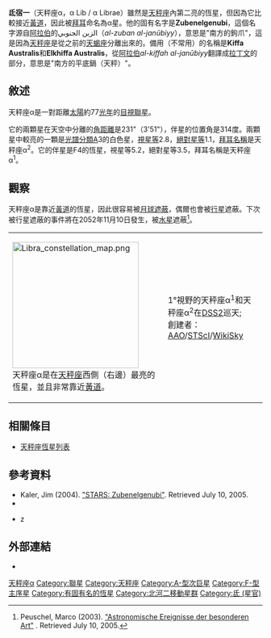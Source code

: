{{Starbox short
| name=氐宿增七（天秤座α<sup>1</sup>）<ref>這個表為天秤座α系統的每一顆星提供天文資料，資料的來源是Simbad Astronomical Database。</ref> 
| epoch=[[J2000.0|J2000.0]]
| constell=[[天秤座|天秤座]]
|星官 = [[:Category:氐_(星官)|氐]] ([[氐宿|氐宿]])
| ra=14<sup>h</sup> 50<sup>m</sup> 41.26<sup>s</sup>
| dec=-15° 59' 49.5"
| spectral=F3V
| appmag_v=+5.15
| absmag_v=+3.28
| dist_ly=77
| dist_pc=23.62
| names=Kiffa Australis, 8 Librae, [[Bright_Star_Catalogue|HR]]5530, [[Henry_Draper_Catalogue|HD]]130819, [[Bonner_Durchmusterung|BD]]-153965, [[Hipparcos_catalogue|HIP]]72603, [[Smithsonian_Astrophysical_Observatory_Star_Catalogue|SAO]]158836, FK5 1387, GC19970}}
{{Starbox short
|name=氐宿一（天秤座α<sup>2</sup>）
|epoch=[[J2000.0|J2000.0]]
|constell=[[天秤座|天秤座]]
|星官 = [[:Category:氐_(星官)|氐]]（[[氐宿|氐宿]]）
|ra=14<sup>h</sup> 50<sup>m</sup> 52.78<sup>s</sup>
|dec=-16° 02' 29.8"
|spectral=A3IV
|appmag_v=+2.75
|absmag_v=+0.88
|dist_ly=77
|dist_pc=23.62
| names=Kiffa Australis, 9 Librae, [[Bright_Star_Catalogue|HR]]5531, [[Henry_Draper_Catalogue|HD]]&nbs''al-kiffah al-janūbiyy''p;130841, [[Bonner_Durchmusterung|BD]]-153966, [[Hipparcos_catalogue|HIP]]72622, [[Smithsonian_Astrophysical_Observatory_Star_Catalogue|SAO]]158840, FK5 548, NSV 06827, GC19975
}}

'''氐宿一'''（天秤座α，α Lib / α Librae）雖然是[[天秤座|天秤座]]內第二亮的恆星，但因為它比較接近[[黃道|黃道]]，因此被[[拜耳|拜耳]]命名為α星。他的固有名字是'''Zubenelgenubi'''，這個名字源自[[阿拉伯文|阿拉伯]]的الزبن الجنوبي（''al-zuban al-janūbiyy''），意思是"南方的鉤爪"，這是因為[[天秤座|天秤座]]是從之前的[[天蝎座|天蝎座]]分離出來的。備用（不常用）的名稱是'''Kiffa Australis'''和'''Elkhiffa Australis'''，從[[阿拉伯|阿拉伯]]''al-kiffah al-janūbiyy''翻譯成[[拉丁文|拉丁文]]的部分，意思是"南方的平底鍋（天秤）"。

== 敘述 ==

天秤座α是一對距離[[太陽|太陽]]約77[[光年|光年]]的[[聯星#目視聯星|目視聯星]]。 

它的兩顆星在天空中分離的[[角直徑|角距離]]是231"（3'51"），伴星的位置角是314度。兩顆星中較亮的一顆是[[光譜類型|光譜分類]]A3的白色星，[[視星等|視星等]]2.8，[[絕對星等|絕對星等]]1.1，[[拜耳命名法|拜耳名稱]]是天秤座α<sup>2</sup>。它的伴星是F4的恆星，視星等5.2，絕對星等3.5，拜耳名稱是天秤座α<sup>1</sup>。

== 觀察 ==
天秤座α是靠近[[黃道|黃道]]的恆星，因此很容易被[[月球|月球]][[掩星|遮蔽]]，偶爾也會被[[行星|行星]]遮蔽。下次被行星遮蔽的事件將在2052年11月10日發生，被[[水星|水星]]遮蔽<ref name=occultation>Peuschel, Marco (2003). [http://www.marco-peuschel.de/planetensterne.html "Astronomische Ereignisse der besonderen Art"] {{webarchive|url=https://web.archive.org/web/20050316042622/http://www.marco-peuschel.de/planetensterne.html |date=2005-03-16 }}. Retrieved July 10, 2005.</ref>。

{| class=wikitable width=500
|[[File:Libra_constellation_map.png|250px]]<BR>天秤座α是在[[天秤座|天秤座]]西側（右邊）最亮的恆星，並且非常靠近[[黃道|黃道]]。
|1°視野的天秤座α<sup>1</sup>和天秤座α<sup>2</sup>在[[數位巡天|DSS2]]巡天;<br/>創建者：[[英澳望遠鏡|AAO]]/[[STScI|STScI]]/[[WikiSky|WikiSky]]
|}

== 相關條目 ==
* [[天秤座恆星列表|天秤座恆星列表]]

== 參考資料 ==
{{reflist}}
*Kaler, Jim (2004). [https://web.archive.org/web/20050818161632/http://www.astro.uiuc.edu/~kaler/sow/zubenel.html "STARS: Zubenelgenubi"]. Retrieved July 10, 2005.
* {{cite web | title=HD 130819 -- Star in Double System | work=SIMBAD Astronomical Database  | url=http://simbad.u-strasbg.fr/sim-id.pl?protocol=html&Ident=alpha1+librae&NbIdent=1&Radius=10&Radius.unit=arcmin&CooFrame=FK5&CooEpoch=2000&CooEqui=2000&output.max=all&o.catall=on&output.mesdisp=N&Bibyear1=1983&Bibyear2=2005&Frame1=FK5&Frame2=FK4&Frame3=G&Equi1=2000.0&Equi2=1950.0&Equi3=2000.0&Epoch1=2000.0&Epoch2=1950.0&Epoch3=2000.0  | accessdate=2007-01-23}}
* {{cite web | title=HD 130841 -- Variable Star | work=SIMBAD Astronomical Database  | url=http://simbad.u-strasbg.fr/sim-id.pl?protocol=html&Ident=alpha2+librae&NbIdent=1&Radius=10&Radius.unit=arcmin&CooFrame=FK5&CooEpoch=2000&CooEqui=2000&output.max=all&o.catall=on&output.mesdisp=N&Bibyear1=1983&Bibyear2=2005&Frame1=FK5&Frame2=FK4&Frame3=G&Equi1=2000.0&Equi2=1950.0&Equi3=2000.0&Epoch1=2000.0&Epoch2=1950.0&Epoch3=2000.0  | accessdate=2007-01-23}}z

== 外部連結 ==
* {{WikiSky}}
{{Sky|14|50|41.26|-|15|59|49.5|77}}

{{天秤座恒星}}

[[Category:拜耳天體|天秤座α]]
[[Category:聯星|Category:聯星]]
[[Category:天秤座|Category:天秤座]]
[[Category:A-型次巨星|Category:A-型次巨星]]
[[Category:F-型主序星|Category:F-型主序星]]
[[Category:有固有名的恆星|Category:有固有名的恆星]]
[[Category:北河二移動星群|Category:北河二移動星群]]
[[Category:氐_(星官)|Category:氐 (星官)]]